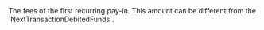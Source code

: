   

  

  
<ParamField body="FirstTransactionFees" type="object">     
The fees of the first recurring pay-in.  
This amount can be different from the `NextTransactionDebitedFunds`.   

<Expandable title="properties">  
<Currency13 />  
  
<Amount1 />  
  

</Expandable> 
</ParamField>